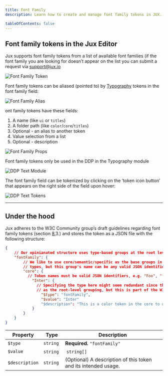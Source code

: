 ```yaml
---
title: Font Family
description: Learn how to create and manage font family tokens in JUX.

tableOfContents: false
---
```


## Font family tokens in the Jux Editor

Jux supports font family tokens from a list of available font families (if the font family you are looking for doesn’t appear on the list you can submit a request via support@jux.io

<Image src={fontFamilyToken} alt="Font Family Token" />

Font family tokens can be aliased (pointed to) by [Typography](/designers/tokens/typography) tokens in the font family field: 

<Image src={fontFamilyAlias} alt="Font Family Alias" width={400} />

ont family tokens have these fields:

1. A name (like `ui` or `titles`)
2. A folder path (like `color`/`core`/`titles`)
3. Optional - an alias to another token
4. Value selection from a list
5. Optional - description

<Image src={fontFamilyProps} alt="Font Family Props" width={563} />

Font family tokens only be used in the DDP in the Typography module

<Image src={ddpTextModule} alt="DDP Text Module" width={563} />

The font family field can be tokenized by clicking on the ‘token icon button’ that appears on the right side of the field upon hover:

<Image src={ddpTextTokens} alt="DDP Text Tokens" width={563} />

<hr />

## Under the hood

Jux adheres to the W3C Community group’s draft guidelines regarding font family tokens (section [8.](https://design-tokens.github.io/community-group/format/#color)3.) and stores the token as a JSON file with the following structure:

```json
{
	// Our opinianated structure uses type-based groups at the root level
	"fontFamily": {
		// We like to use core/semantic/specific as the base groups in all token
		// types, but this group's name can be any valid JSON identifier
		"core": {
		  // Token names must be valid JSON identifiers, e.g. "Foo", "foo_0", "Inter"
			"Inter": {
			  // Specifying the type here might seem redundant since the type is used
			  // as the root-level grouping, but this is part of the W3C group's specs
				"$type": "fontFamily",
				"$value": "Inter"
				"$description": "This is a color token in the core to use in brand"
			}
		}
	}
}
```

| **Property** | **Type** | **Description** |
| --- | --- | --- |
| `$type` | `string` | **Required.** `"fontFamily"` |
| `$value` | `string` | `string[]` | **Required.** Either a string for a single font name, or an array of strings to include fallbacks (most preferred first) |
| `$description` | `string` | (Optional) A description of this token and its intended usage. |